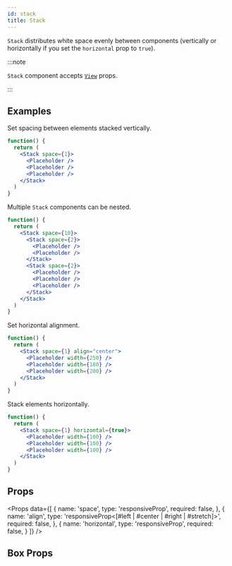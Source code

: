 ```yaml
---
id: stack
title: Stack
---
```



`Stack` distributes white space evenly between components (vertically or horizontally if you set the `horizontal` prop to `true`).

:::note

`Stack` component accepts [`View`](https://reactnative.dev/docs/view) props.

:::

## Examples

Set spacing between elements stacked vertically.

```jsx live
function() {
  return (
    <Stack space={1}>
      <Placeholder />
      <Placeholder />
      <Placeholder />
    </Stack>
  )
}
```

Multiple `Stack` components can be nested.

```jsx live
function() {
  return (
    <Stack space={10}>
      <Stack space={2}>
        <Placeholder />
        <Placeholder />
      </Stack>
      <Stack space={2}>
        <Placeholder />
        <Placeholder />
        <Placeholder />
      </Stack>
    </Stack>
  )
}
```

Set horizontal alignment.

```jsx live
function() {
  return (
    <Stack space={1} align="center">
      <Placeholder width={250} />
      <Placeholder width={180} />
      <Placeholder width={200} />
    </Stack>
  )
}
```

Stack elements horizontally.

```jsx live
function() {
  return (
    <Stack space={1} horizontal={true}>
      <Placeholder width={100} />
      <Placeholder width={100} />
      <Placeholder width={100} />
    </Stack>
  )
}
```

## Props

<Props
  data={[
    {
      name: 'space',
      type: 'responsiveProp<float>',
      required: false,
    },
    {
      name: 'align',
      type: 'responsiveProp<[#left | #center | #right | #stretch]>',
      required: false,
    },
    {
      name: 'horizontal',
      type: 'responsiveProp<bool>',
      required: false,
    }
  ]}
/>

## Box Props

<BoxProps />
